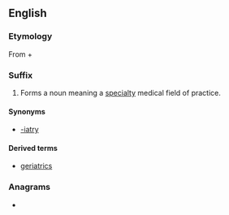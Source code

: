 ==English==

===Etymology===
From {{etyl|grc|en}} {{m|grc|ἰατρός||doctor}} + {{m|en|-ics}}

===Suffix===
{{en-suffix}}

# Forms a noun meaning a [[specialty]] medical field of practice.

====Synonyms====
* [[-iatry]]

====Derived terms====
{{suffixsee|en}}
* [[geriatrics]]

===Anagrams===
* {{anagrams|en|ICRISAT|satiric}}